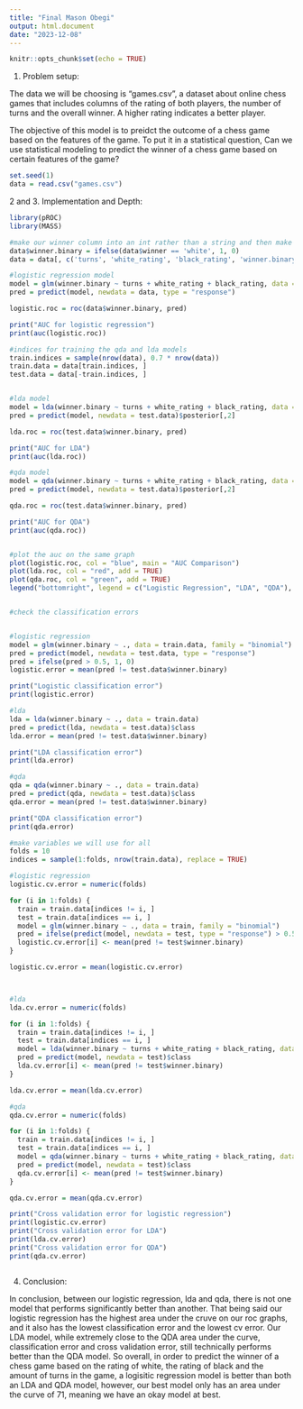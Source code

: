 ```yaml
---
title: "Final Mason Obegi"
output: html.document
date: "2023-12-08"
---
```


```r
knitr::opts_chunk$set(echo = TRUE)
```


1. Problem setup:

The data we will be choosing is "games.csv", a dataset about online chess games that includes columns of the rating of both players, the number of turns and the overall winner. A higher rating indicates a better player.

The objective of this model is to preidct the outcome of a chess game based on the features of the game. To put it in a statistical question, Can we use statistical modeling to predict the winner of a chess game based on certain features of the game?

```r
set.seed(1)
data = read.csv("games.csv")
```


2 and 3. Implementation and Depth:
```r
library(pROC)
library(MASS)

#make our winner column into an int rather than a string and then make new table
data$winner.binary = ifelse(data$winner == 'white', 1, 0)
data = data[, c('turns', 'white_rating', 'black_rating', 'winner.binary')]

#logistic regression model
model = glm(winner.binary ~ turns + white_rating + black_rating, data = data, family = "binomial")
pred = predict(model, newdata = data, type = "response")

logistic.roc = roc(data$winner.binary, pred)

print("AUC for logistic regression")
print(auc(logistic.roc))

#indices for training the qda and lda models
train.indices = sample(nrow(data), 0.7 * nrow(data))
train.data = data[train.indices, ]
test.data = data[-train.indices, ]


#lda model 
model = lda(winner.binary ~ turns + white_rating + black_rating, data = data)
pred = predict(model, newdata = test.data)$posterior[,2]

lda.roc = roc(test.data$winner.binary, pred)

print("AUC for LDA")
print(auc(lda.roc))

#qda model 
model = qda(winner.binary ~ turns + white_rating + black_rating, data = data)
pred = predict(model, newdata = test.data)$posterior[,2]

qda.roc = roc(test.data$winner.binary, pred)

print("AUC for QDA")
print(auc(qda.roc))


#plot the auc on the same graph
plot(logistic.roc, col = "blue", main = "AUC Comparison")
plot(lda.roc, col = "red", add = TRUE)
plot(qda.roc, col = "green", add = TRUE)
legend("bottomright", legend = c("Logistic Regression", "LDA", "QDA"), col = c("blue", "red", "green"), lty = 1)



```


```r
#check the classification errors


#logistic regression
model = glm(winner.binary ~ ., data = train.data, family = "binomial")
pred = predict(model, newdata = test.data, type = "response")
pred = ifelse(pred > 0.5, 1, 0)
logistic.error = mean(pred != test.data$winner.binary)

print("Logistic classification error")
print(logistic.error)

#lda
lda = lda(winner.binary ~ ., data = train.data)
pred = predict(lda, newdata = test.data)$class
lda.error = mean(pred != test.data$winner.binary)

print("LDA classification error")
print(lda.error)

#qda
qda = qda(winner.binary ~ ., data = train.data)
pred = predict(qda, newdata = test.data)$class
qda.error = mean(pred != test.data$winner.binary)

print("QDA classification error")
print(qda.error)

```

```r

#make variables we will use for all
folds = 10
indices = sample(1:folds, nrow(train.data), replace = TRUE)

#logistic regression
logistic.cv.error = numeric(folds)

for (i in 1:folds) {
  train = train.data[indices != i, ]
  test = train.data[indices == i, ]
  model = glm(winner.binary ~ ., data = train, family = "binomial")
  pred = ifelse(predict(model, newdata = test, type = "response") > 0.5, 1, 0)
  logistic.cv.error[i] <- mean(pred != test$winner.binary)
}

logistic.cv.error = mean(logistic.cv.error)



#lda
lda.cv.error = numeric(folds)

for (i in 1:folds) {
  train = train.data[indices != i, ]
  test = train.data[indices == i, ]
  model = lda(winner.binary ~ turns + white_rating + black_rating, data = train)
  pred = predict(model, newdata = test)$class
  lda.cv.error[i] <- mean(pred != test$winner.binary)
}

lda.cv.error = mean(lda.cv.error)

#qda
qda.cv.error = numeric(folds)

for (i in 1:folds) {
  train = train.data[indices != i, ]
  test = train.data[indices == i, ]
  model = qda(winner.binary ~ turns + white_rating + black_rating, data = train)
  pred = predict(model, newdata = test)$class
  qda.cv.error[i] <- mean(pred != test$winner.binary)
}

qda.cv.error = mean(qda.cv.error)

print("Cross validation error for logistic regression")
print(logistic.cv.error)
print("Cross validation error for LDA")
print(lda.cv.error)
print("Cross validation error for QDA")
print(qda.cv.error)



```


4. Conclusion:

In conclusion, between our logistic regression, lda and qda, there is not one model that performs significantly better than another. That being said our logistic regression has the highest area under the cruve on our roc graphs, and it also has the lowest classification error and the lowest cv error. Our LDA model, while extremely close to the QDA area under the curve, classification error and cross validation error, still technically performs better than the QDA model. So overall, in order to predict the winner of a chess game based on the rating of white, the rating of black and the amount of turns in the game, a logisitic regression model is better than both an LDA and QDA model, however, our best model only has an area under the curve of 71, meaning we have an okay model at best.
